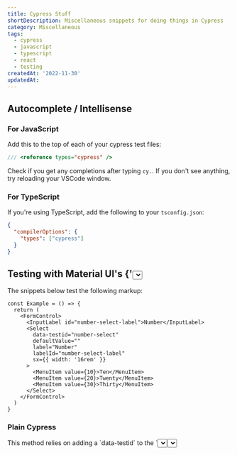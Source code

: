 ```yaml
---
title: Cypress Stuff
shortDescription: Miscellaneous snippets for doing things in Cypress
category: Miscellaneous
tags:
  - cypress
  - javascript
  - typescript
  - react
  - testing
createdAt: '2022-11-30'
updatedAt:
---
```


## Autocomplete / Intellisense

### For JavaScript

Add this to the top of each of your cypress test files:

```js
/// <reference types="cypress" />
```

Check if you get any completions after typing `cy.`. If you don't see anything,
try reloading your VSCode window.

### For TypeScript

If you're using TypeScript, add the following to your `tsconfig.json`:

```json
{
  "compilerOptions": {
    "types": ["cypress"]
  }
}
```

## Testing with Material UI's {'<Select>'} Component

The snippets below test the following markup:

```tsx
const Example = () => {
  return (
    <FormControl>
      <InputLabel id="number-select-label">Number</InputLabel>
      <Select
        data-testid="number-select"
        defaultValue=""
        label="Number"
        labelId="number-select-label"
        sx={{ width: '16rem' }}
      >
        <MenuItem value={10}>Ten</MenuItem>
        <MenuItem value={20}>Twenty</MenuItem>
        <MenuItem value={30}>Thirty</MenuItem>
      </Select>
    </FormControl>
  )
}
```

### Plain Cypress

<Note variant="warning">
  This method relies on adding a `data-testid` to the `<Select>`, and doesn't
  best reflect how an actual user would use it.
</Note>

```js
describe('some tests', () => {
  it('should work', () => {
    // Find the select using its `data-testid`
    cy.get('[data-testid="number-select"]')
      // alias the input for use later
      .as('number-select')
      // Click it
      .click()

    // Find the listbox that contains the options
    cy.get('[role="listbox"]')
      // Find the option with the value you want to click
      .get('[role="option"][data-value="20"]')
      // Click it
      .click()

    // Find the select by its alias
    cy.get('@number-select')
      // Check that value was selected correctly
      .contains(/twenty/i)
  })
})
```

### With `@testing-library/cypress`

<Note variant="info">
  This method requires that the select have a label, where the `id` on the
  label equals the `labelId` prop on the Select. It's a bit more work, but it's
  probably what you'd want anyway (having a label for the `<Select>`) and makes
  your component more accessible.
</Note>

```js
describe('some tests', () => {
  it('should work', () => {
    // Find the select by its label
    cy.findByLabelText(/number/i)
      // alias the input for use later
      .as('number-select')
      // Click it
      .click()

    // Find the listbox that contains the options by its label text
    cy.findByLabelText(/number/i, { selector: '[role="listbox"]' })
      // Find the option with the value you want to click by the text that's shown
      .findByText(/twenty/i, { selector: '[role="option"]' })
      // Click it
      .click()

    // Get the select by its alias
    cy.get('@number-select')
      // Check that value was selected correctly
      .contains(/twenty/i)
  })
})
```

<Note variant="info">
  Remember to add `import '@testing-library/cypress/add-commands'` to
  `cypress/support/commands.js`. See more details
  [here](https://testing-library.com/docs/cypress-testing-library/intro).
</Note>
